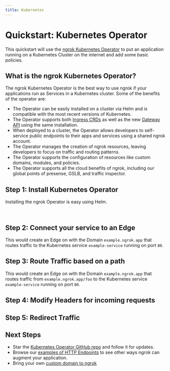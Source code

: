 ```yaml
---
title: Kubernetes
---
```








# Quickstart: Kubernetes Operator

This quickstart will use the [ngrok Kubernetes Operator](https://github.com/ngrok/kubernetes-ingress-controller) to put an application running on a Kubernetes Cluster on the internet and add some basic policies.

## What is the ngrok Kubernetes Operator?

The ngrok Kubernetes Operator is the best way to use ngrok if your applications run as Services in a Kubernetes cluster. Some of the benefits of the operator are:

- The Operator can be easily installed on a cluster via Helm and is compatible with the most recent versions of Kubernetes.
- The Operator supports both [Ingress CRDs](https://kubernetes.io/docs/concepts/services-networking/ingress/) as well as the new [Gateway API](https://gateway-api.sigs.k8s.io/) using the same installation.
- When deployed to a cluster, the Operator allows developers to self-service public endpoints to their apps and services using a shared ngrok account.
- The Operator manages the creation of ngrok resources, leaving developers to focus on traffic and routing patterns.
- The Operator supports the configuration of resources like custom domains, modules, and policies.
- The Operator supports all the cloud benefits of ngrok, including our global points of presense, GSLB, and traffic inspector.

## Step 1: Install Kubernetes Operator

Installing the ngrok Operator is easy using Helm.

<Tabs groupId="k8s" queryString="k8s-install">
	<TabItem value="ingress" label="Ingress Controller" default>
		<K8sIngressInstallExample />
	</TabItem>
	<TabItem value="gatewayAPI" label="Gateway API">
		<K8sGatewayAPIInstallExample />
	</TabItem>
</Tabs>

<br />

## Step 2: Connect your service to an Edge

This would create an Edge on with the Domain `example.ngrok.app` that routes traffic to the Kubernetes service `example-service` running on port `80`.

<Tabs groupId="k8s" queryString="k8s-basic">
	<TabItem value="ingress" label="Ingress Controller" default>
		<StaticDomainKubernetesExample />
	</TabItem>
	<TabItem value="gatewayAPI" label="Gateway API">
		<StaticDomainKubernetesGatewayExample />
	</TabItem>
</Tabs>

## Step 3: Route Traffic based on a path

This would create an Edge on with the Domain `example.ngrok.app` that routes traffic from `example.ngrok.app/foo` to the Kubernetes service `example-service` running on port `80`.

<Tabs groupId="k8s" queryString="k8s-basic-path">
	<TabItem value="ingress" label="Ingress Controller" default>
		<StaticDomainKubernetesPathExample />
	</TabItem>
	<TabItem value="gatewayAPI" label="Gateway API">
		<StaticDomainKubernetesGatewayPathExample />
	</TabItem>
</Tabs>

## Step 4: Modify Headers for incoming requests

<Tabs groupId="k8s" queryString="k8s-request-headers">
	<TabItem value="ingress" label="Ingress Controller" default>
		<K8sIngressModifyHeadersExample />
	</TabItem>
	<TabItem value="gatewayAPI" label="Gateway API">
		<K8sGatewayModifyHeadersExample />
	</TabItem>
</Tabs>

## Step 5: Redirect Traffic

<Tabs groupId="k8s" queryString="k8s-request-redirect">
	<TabItem value="ingress" label="Ingress Controller" default>
		<K8sIngressRedirectExample />
	</TabItem>
	<TabItem value="gatewayAPI" label="Gateway API">
		<K8sGatewayRedirectExample />
	</TabItem>
</Tabs>

## Next Steps

- Star the [Kubernetes Operator GitHub repo](https://github.com/ngrok/kubernetes-ingress-controller) and follow
  it for updates.
- Browse our [examples of HTTP Endpoints](/http/?cty=k8s) to see other ways ngrok can augment your application.
- Bring your own [custom domain to ngrok](/http/#bring-your-own-domain)
